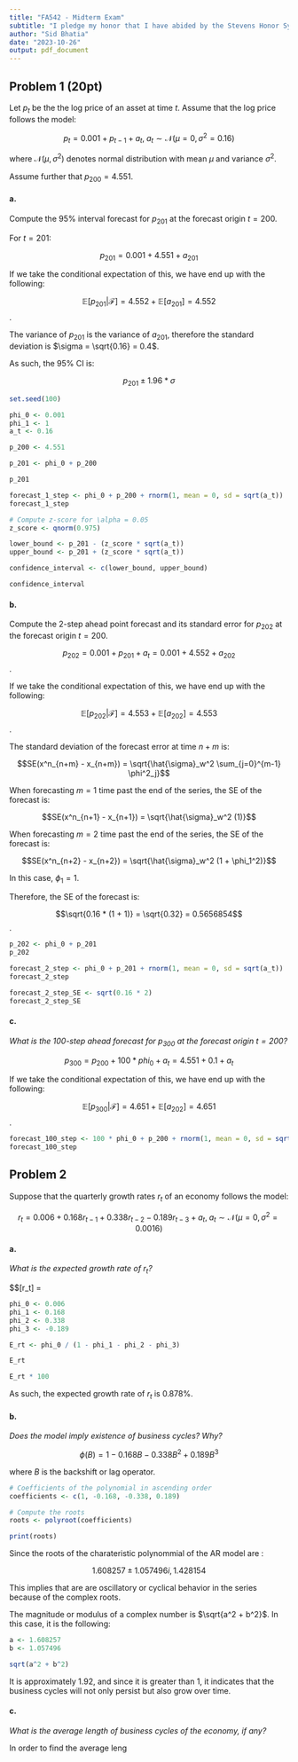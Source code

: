 ```yaml
---
title: "FA542 - Midterm Exam"
subtitle: "I pledge my honor that I have abided by the Stevens Honor System."
author: "Sid Bhatia"
date: "2023-10-26"
output: pdf_document
---
```


## Problem 1 (20pt)

Let $p_t$ be the the log price of an asset at time $t$. Assume that the log price follows the model:

$$p_t = 0.001 + p_{t-1} + a_t, \; a_t \sim \mathcal{N}(\mu = 0, \sigma^2 = 0.16)$$

where $\mathcal{N}(\mu, \sigma^2)$ denotes normal distribution with mean $\mu$ and variance $\sigma^2$.

Assume further that $p_{200} = 4.551$.

#### a.

Compute the $95\%$ interval forecast for $p_{201}$ at the forecast origin $t = 200$.

For $t = 201$:

$$p_{201} = 0.001 + 4.551 + a_{201}$$

If we take the conditional expectation of this, we have end up with the following:

$$\mathbb{E}[p_{201} | \mathcal{F}] = 4.552 + \mathbb{E}[a_{201}] = 4.552$$.

The variance of $p_{201}$ is the variance of $a_{201}$, therefore the standard deviation is $\sigma = \sqrt{0.16} = 0.4$.

As such, the $95\%$ CI is:

$$p_{201} \pm 1.96 * \sigma$$

```r
set.seed(100)

phi_0 <- 0.001
phi_1 <- 1
a_t <- 0.16

p_200 <- 4.551

p_201 <- phi_0 + p_200

p_201

forecast_1_step <- phi_0 + p_200 + rnorm(1, mean = 0, sd = sqrt(a_t))
forecast_1_step

# Compute z-score for \alpha = 0.05
z_score <- qnorm(0.975)

lower_bound <- p_201 - (z_score * sqrt(a_t))
upper_bound <- p_201 + (z_score * sqrt(a_t))

confidence_interval <- c(lower_bound, upper_bound)

confidence_interval
```

#### b.

Compute the 2-step ahead point forecast and its standard error for $p_{202}$ at the forecast origin $t = 200$.

$$p_{202} = 0.001 + p_{201} + a_t = 0.001 + 4.552 + a_{202}$$.

If we take the conditional expectation of this, we have end up with the following:

$$\mathbb{E}[p_{202} | \mathcal{F}] = 4.553 + \mathbb{E}[a_{202}] = 4.553$$.

The standard deviation of the forecast error at time $n + m$ is:

$$SE(x^n_{n+m} - x_{n+m}) = \sqrt{\hat{\sigma}_w^2 \sum_{j=0}^{m-1} \phi^2_j}$$

When forecasting $m = 1$ time past the end of the series, the SE of the forecast is:

$$SE(x^n_{n+1} - x_{n+1}) = \sqrt{\hat{\sigma}_w^2 (1)}$$

When forecasting $m = 2$ time past the end of the series, the SE of the forecast is:

$$SE(x^n_{n+2} - x_{n+2}) = \sqrt{\hat{\sigma}_w^2 (1 + \phi_1^2)}$$

In this case, $\phi_1 = 1$.

Therefore, the SE of the forecast is:

$$\sqrt{0.16 * (1 + 1)} = \sqrt{0.32} = 0.5656854$$.

```r
p_202 <- phi_0 + p_201
p_202

forecast_2_step <- phi_0 + p_201 + rnorm(1, mean = 0, sd = sqrt(a_t))
forecast_2_step

forecast_2_step_SE <- sqrt(0.16 * 2)
forecast_2_step_SE
```

#### c.

*What is the 100-step ahead forecast for $p_{300}$ at the forecast origin $t = 200$?*

$$p_{300} = p_{200} + 100 * phi_0 + a_t = 4.551 + 0.1 + a_t$$

If we take the conditional expectation of this, we have end up with the following:

$$\mathbb{E}[p_{300} | \mathcal{F}] = 4.651 + \mathbb{E}[a_{202}] = 4.651$$.

```r
forecast_100_step <- 100 * phi_0 + p_200 + rnorm(1, mean = 0, sd = sqrt(a_t))
forecast_100_step
```

## Problem 2

Suppose that the quarterly growth rates $r_t$ of an economy follows the model:

$$r_t = 0.006 + 0.168r_{t-1} + 0.338r_{t-2} - 0.189r_{t-3} + a_t, \; a_t \sim \mathcal{N}(\mu = 0, \sigma^2 = 0.0016)$$

#### a.

*What is the expected growth rate of $r_t$?*

$$\mathbb{E}[r_t] = \frac{\phi_0}{1 - \phi_1 - \phi_2 - \phi_3}

```r
phi_0 <- 0.006
phi_1 <- 0.168
phi_2 <- 0.338
phi_3 <- -0.189

E_rt <- phi_0 / (1 - phi_1 - phi_2 - phi_3)

E_rt

E_rt * 100
```

As such, the expected growth rate of $r_t$ is $0.878\%$.

#### b.

*Does the model imply existence of business cycles? Why?*

$$\phi(B) = 1 - 0.168B - 0.338B^2 + 0.189B^3$$

where $B$ is the backshift or lag operator.

```r
# Coefficients of the polynomial in ascending order
coefficients <- c(1, -0.168, -0.338, 0.189)

# Compute the roots
roots <- polyroot(coefficients)

print(roots)
```

Since the roots of the charateristic polynommial of the $\text{AR}$ model are :

$$1.608257 \pm 1.057496i, 1.428154$$

This implies that are are oscillatory or cyclical behavior in the series because of the complex roots.

The magnitude or modulus of a complex number is $\sqrt{a^2 + b^2}$. In this case, it is the following:

```r
a <- 1.608257
b <- 1.057496

sqrt(a^2 + b^2)
```

It is approximately $1.92$, and since it is greater than 1, it indicates that the business cycles will not only persist but also grow over time. 

#### c.

*What is the average length of business cycles of the economy, if any?*

In order to find the average leng
